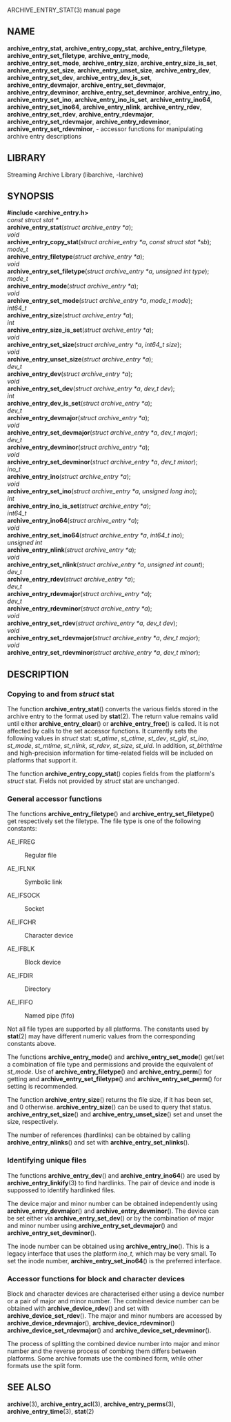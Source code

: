 ARCHIVE_ENTRY_STAT(3) manual page 
== NAME == 
'''archive_entry_stat''', 
'''archive_entry_copy_stat''', 
'''archive_entry_filetype''', 
'''archive_entry_set_filetype''', 
'''archive_entry_mode''', 
'''archive_entry_set_mode''', 
'''archive_entry_size''', 
'''archive_entry_size_is_set''', 
'''archive_entry_set_size''', 
'''archive_entry_unset_size''', 
'''archive_entry_dev''', 
'''archive_entry_set_dev''', 
'''archive_entry_dev_is_set''', 
'''archive_entry_devmajor''', 
'''archive_entry_set_devmajor''', 
'''archive_entry_devminor''', 
'''archive_entry_set_devminor''', 
'''archive_entry_ino''', 
'''archive_entry_set_ino''', 
'''archive_entry_ino_is_set''', 
'''archive_entry_ino64''', 
'''archive_entry_set_ino64''', 
'''archive_entry_nlink''', 
'''archive_entry_rdev''', 
'''archive_entry_set_rdev''', 
'''archive_entry_rdevmajor''', 
'''archive_entry_set_rdevmajor''', 
'''archive_entry_rdevminor''', 
'''archive_entry_set_rdevminor''', 
- accessor functions for manipulating archive entry descriptions 
== LIBRARY == 
Streaming Archive Library (libarchive, -larchive) 
== SYNOPSIS == 
'''<nowiki>#include <archive_entry.h></nowiki>''' 
<br> 
''const struct stat *'' 
<br> 
'''archive_entry_stat'''(''struct archive_entry *a''); 
<br> 
''void'' 
<br> 
'''archive_entry_copy_stat'''(''struct archive_entry *a'', ''const struct stat *sb''); 
<br> 
''mode_t'' 
<br> 
'''archive_entry_filetype'''(''struct archive_entry *a''); 
<br> 
''void'' 
<br> 
'''archive_entry_set_filetype'''(''struct archive_entry *a'', ''unsigned int type''); 
<br> 
''mode_t'' 
<br> 
'''archive_entry_mode'''(''struct archive_entry *a''); 
<br> 
''void'' 
<br> 
'''archive_entry_set_mode'''(''struct archive_entry *a'', ''mode_t mode''); 
<br> 
''int64_t'' 
<br> 
'''archive_entry_size'''(''struct archive_entry *a''); 
<br> 
''int'' 
<br> 
'''archive_entry_size_is_set'''(''struct archive_entry *a''); 
<br> 
''void'' 
<br> 
'''archive_entry_set_size'''(''struct archive_entry *a'', ''int64_t size''); 
<br> 
''void'' 
<br> 
'''archive_entry_unset_size'''(''struct archive_entry *a''); 
<br> 
''dev_t'' 
<br> 
'''archive_entry_dev'''(''struct archive_entry *a''); 
<br> 
''void'' 
<br> 
'''archive_entry_set_dev'''(''struct archive_entry *a'', ''dev_t dev''); 
<br> 
''int'' 
<br> 
'''archive_entry_dev_is_set'''(''struct archive_entry *a''); 
<br> 
''dev_t'' 
<br> 
'''archive_entry_devmajor'''(''struct archive_entry *a''); 
<br> 
''void'' 
<br> 
'''archive_entry_set_devmajor'''(''struct archive_entry *a'', ''dev_t major''); 
<br> 
''dev_t'' 
<br> 
'''archive_entry_devminor'''(''struct archive_entry *a''); 
<br> 
''void'' 
<br> 
'''archive_entry_set_devminor'''(''struct archive_entry *a'', ''dev_t minor''); 
<br> 
''ino_t'' 
<br> 
'''archive_entry_ino'''(''struct archive_entry *a''); 
<br> 
''void'' 
<br> 
'''archive_entry_set_ino'''(''struct archive_entry *a'', ''unsigned long ino''); 
<br> 
''int'' 
<br> 
'''archive_entry_ino_is_set'''(''struct archive_entry *a''); 
<br> 
''int64_t'' 
<br> 
'''archive_entry_ino64'''(''struct archive_entry *a''); 
<br> 
''void'' 
<br> 
'''archive_entry_set_ino64'''(''struct archive_entry *a'', ''int64_t ino''); 
<br> 
''unsigned int'' 
<br> 
'''archive_entry_nlink'''(''struct archive_entry *a''); 
<br> 
''void'' 
<br> 
'''archive_entry_set_nlink'''(''struct archive_entry *a'', ''unsigned int count''); 
<br> 
''dev_t'' 
<br> 
'''archive_entry_rdev'''(''struct archive_entry *a''); 
<br> 
''dev_t'' 
<br> 
'''archive_entry_rdevmajor'''(''struct archive_entry *a''); 
<br> 
''dev_t'' 
<br> 
'''archive_entry_rdevminor'''(''struct archive_entry *a''); 
<br> 
''void'' 
<br> 
'''archive_entry_set_rdev'''(''struct archive_entry *a'', ''dev_t dev''); 
<br> 
''void'' 
<br> 
'''archive_entry_set_rdevmajor'''(''struct archive_entry *a'', ''dev_t major''); 
<br> 
''void'' 
<br> 
'''archive_entry_set_rdevminor'''(''struct archive_entry *a'', ''dev_t minor''); 
== DESCRIPTION == 
=== Copying to and from ''struct'' stat=== 
The function 
'''archive_entry_stat'''() 
converts the various fields stored in the archive entry to the format 
used by 
'''stat'''(2). 
The return value remains valid until either 
'''archive_entry_clear'''() 
or 
'''archive_entry_free'''() 
is called. 
It is not affected by calls to the set accessor functions. 
It currently sets the following values in 
''struct'' stat: 
''st_atime'', 
''st_ctime'', 
''st_dev'', 
''st_gid'', 
''st_ino'', 
''st_mode'', 
''st_mtime'', 
''st_nlink'', 
''st_rdev'', 
''st_size'', 
''st_uid''. 
In addition, 
''st_birthtime'' 
and high-precision information for time-related fields 
will be included on platforms that support it. 

The function 
'''archive_entry_copy_stat'''() 
copies fields from the platform's 
''struct'' stat. 
Fields not provided by 
''struct'' stat 
are unchanged. 
=== General accessor functions=== 
The functions 
'''archive_entry_filetype'''() 
and 
'''archive_entry_set_filetype'''() 
get respectively set the filetype. 
The file type is one of the following constants: 
<dl> 
<dt>AE_IFREG</dt><dd> 
Regular file 
</dd><dt>AE_IFLNK</dt><dd> 
Symbolic link 
</dd><dt>AE_IFSOCK</dt><dd> 
Socket 
</dd><dt>AE_IFCHR</dt><dd> 
Character device 
</dd><dt>AE_IFBLK</dt><dd> 
Block device 
</dd><dt>AE_IFDIR</dt><dd> 
Directory 
</dd><dt>AE_IFIFO</dt><dd> 
Named pipe (fifo) 
</dd></dl> 
Not all file types are supported by all platforms. 
The constants used by 
'''stat'''(2) 
may have different numeric values from the 
corresponding constants above. 

The functions 
'''archive_entry_mode'''() 
and 
'''archive_entry_set_mode'''() 
get/set a combination of file type and permissions and provide the 
equivalent of 
''st_mode''. 
Use of 
'''archive_entry_filetype'''() 
and 
'''archive_entry_perm'''() 
for getting and 
'''archive_entry_set_filetype'''() 
and 
'''archive_entry_set_perm'''() 
for setting is recommended. 

The function 
'''archive_entry_size'''() 
returns the file size, if it has been set, and 0 otherwise. 
'''archive_entry_size'''() 
can be used to query that status. 
'''archive_entry_set_size'''() 
and 
'''archive_entry_unset_size'''() 
set and unset the size, respectively. 

The number of references (hardlinks) can be obtained by calling 
'''archive_entry_nlinks'''() 
and set with 
'''archive_entry_set_nlinks'''(). 
=== Identifying unique files=== 
The functions 
'''archive_entry_dev'''() 
and 
'''archive_entry_ino64'''() 
are used by 
'''archive_entry_linkify'''(3) 
to find hardlinks. 
The pair of device and inode is suppossed to identify hardlinked files. 

The device major and minor number can be obtained independently using 
'''archive_entry_devmajor'''() 
and 
'''archive_entry_devminor'''(). 
The device can be set either via 
'''archive_entry_set_dev'''() 
or by the combination of major and minor number using 
'''archive_entry_set_devmajor'''() 
and 
'''archive_entry_set_devminor'''(). 

The inode number can be obtained using 
'''archive_entry_ino'''(). 
This is a legacy interface that uses the platform 
''ino_t'', 
which may be very small. 
To set the inode number, 
'''archive_entry_set_ino64'''() 
is the preferred interface. 
=== Accessor functions for block and character devices=== 
Block and character devices are characterised either using a device number 
or a pair of major and minor number. 
The combined device number can be obtained with 
'''archive_device_rdev'''() 
and set with 
'''archive_device_set_rdev'''(). 
The major and minor numbers are accessed by 
'''archive_device_rdevmajor'''(), 
'''archive_device_rdevminor'''() 
'''archive_device_set_rdevmajor'''() 
and 
'''archive_device_set_rdevminor'''(). 

The process of splitting the combined device number into major and 
minor number and the reverse process of combing them differs between 
platforms. 
Some archive formats use the combined form, while other formats use 
the split form. 
== SEE ALSO == 
'''archive'''(3), 
'''archive_entry_acl'''(3), 
'''archive_entry_perms'''(3), 
'''archive_entry_time'''(3), 
'''stat'''(2) 
